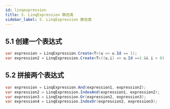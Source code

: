 ```yaml
---
id: linqexpression
title: 5. LinqExpression 静态类
sidebar_label: 5. LinqExpression 静态类
---
```



<JoinGroup />

## 5.1 创建一个表达式

```cs
var expression = LinqExpression.Create<T>(u => u.Id == 1);
var expression2 = LinqExpression.Create<T>((u,i) => u.Id ==1 && i > 0);
```

## 5.2 拼接两个表达式

```cs
var expression = LinqExpression.And(expression1, expression2);
var expression2 = LinqExpression.IndexAnd(expression1, expression2);
var expression3 = LinqExpression.Or(expression2, expression3);
var expression4 = LinqExpression.IndexOr(expression2, expression3);
```